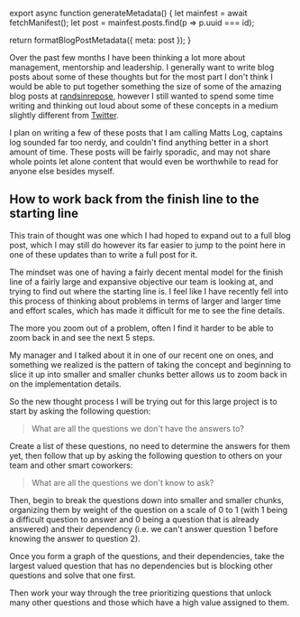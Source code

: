 

export async function generateMetadata() {
  let mainfest = await fetchManifest();
  let post = mainfest.posts.find(p => p.uuid === id);

  return formatBlogPostMetadata({ meta: post });
}

<BlogPage id={id}>

Over the past few months I have been thinking a lot more about management,
mentorship and leadership. I generally want to write blog posts about some of
these thoughts but for the most part I don't think I would be able to put
together something the size of some of the amazing blog posts at
[randsinrepose](http://randsinrepose.com/), however I still wanted to spend some
time writing and thinking out loud about some of these concepts in a medium
slightly different from [Twitter](https://twitter.com/immatthamlin).

I plan on writing a few of these posts that I am calling Matts Log, captains log
sounded far too nerdy, and couldn't find anything better in a short amount of
time. These posts will be fairly sporadic, and may not share whole points let
alone content that would even be worthwhile to read for anyone else besides
myself.

## How to work back from the finish line to the starting line

This train of thought was one which I had hoped to expand out to a full blog
post, which I may still do however its far easier to jump to the point here in
one of these updates than to write a full post for it.

The mindset was one of having a fairly decent mental model for the finish line
of a fairly large and expansive objective our team is looking at, and trying to
find out where the starting line is. I feel like I have recently fell into this
process of thinking about problems in terms of larger and larger time and effort
scales, which has made it difficult for me to see the fine details.

The more you zoom out of a problem, often I find it harder to be able to zoom
back in and see the next 5 steps.

My manager and I talked about it in one of our recent one on ones, and something
we realized is the pattern of taking the concept and beginning to slice it up
into smaller and smaller chunks better allows us to zoom back in on the
implementation details.

So the new thought process I will be trying out for this large project is to
start by asking the following question:

> What are all the questions we don't have the answers to?

Create a list of these questions, no need to determine the answers for them yet,
then follow that up by asking the following question to others on your team and
other smart coworkers:

> What are all the questions we don't know to ask?

Then, begin to break the questions down into smaller and smaller chunks,
organizing them by weight of the question on a scale of 0 to 1 (with 1 being a
difficult question to answer and 0 being a question that is already answered)
and their dependency (i.e. we can't answer question 1 before knowing the answer
to question 2).

Once you form a graph of the questions, and their dependencies, take the largest
valued question that has no dependencies but is blocking other questions and
solve that one first.

Then work your way through the tree prioritizing questions that unlock many
other questions and those which have a high value assigned to them.


</BlogPage>